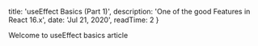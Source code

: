 
  title: 'useEffect Basics (Part 1)',
  description: 'One of the good Features in React 16.x',
  date: 'Jul 21, 2020',
  readTime: 2 
}


Welcome to useEffect basics article